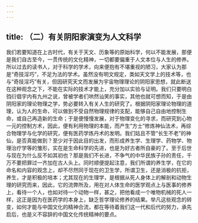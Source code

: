 ```yaml
---
---
---
```

title: （二）有关阴阳家演变为人文科学
---




我们若要知道在上古时代，有关于天文、历象等的原始科学，何以不能发展，那便是我们自古至今，一贯传统的文化精神，一切都要偏重于人文本位与人生的修养。所以过去的读书人，对于科学的学术，向来便抱有不堪重视的陋习，大家认为那是“奇技淫巧”，不足为法的学术。虽然没有明文规定，类如天文学上的技术等，也与“奇技淫巧”有关，但因研究天文而发展为宇宙物理理论的阴阳家思想，就此断送在这种观念之下，不能在实际的技术才能上，充分加以实验与证明。我们只要明白驺衍倡宇内有九州之说，曾被学者们哄然讪笑的事实，其他也就可想而知，于是由阴阳家的理论物理之学，势必要转入有关人生的研究了。根据阴阳家理论物理的道理，认为人的生命，可以做到不受自然物理规律的支配，能够自己自由地控制生命，或自己再造新的生命；于是便慢慢发展，对于物理变化的寻求，而研究到心物一元的控制方术，因此，便有利用物理的本能，而产生“方士”修炼神仙法术，再综合物理学与化学的研究，便有医药学炼丹术的发明。我们姑且不管“长生不老”的神仙，是否真能做到？至少对于因此目的出发，而形成养生学、生理学、药物学、物理治疗学等的雏形，实在是生命科学的先进，也是为好古者所自豪的了。至于后世与现在为什么反不如其初也？那是我们不长进，不争气的中华民族子孙的责任，千万不要把罪过一齐加在古人头上。同时顺便提起注意，我们所谓的养生学，在它的命名和内容的观念上，却不尽然同于现在的卫生学，所谓卫生，还是消极的抗拒，养生，才是积极的培本；尤其现在的生理学，是根据从死人身体上的解剖和动物生理的研究而来，因此，它的流弊所及，用在对人体生命的医学观点上与医事的修养上，看待一个人，也如对待一个动物一样，甚之，把他看成一个唯物机械的死人一样，这正是因为在医药学的本身上，缺乏哲学理论修养的结果。举凡这些观念的转变，如何才能与中国文化的精神合流，都在等待着我们这一代和后代的努力，承先启后，也是义不容辞的中国文化传统精神的要点。